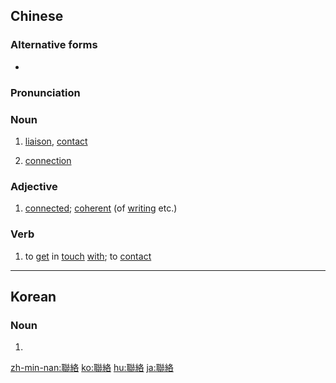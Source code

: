 {{also|联络}}
==Chinese==
{{zh-forms|s=联络}}

===Alternative forms===
* {{zh-l|連絡}}

===Pronunciation===
{{zh-pron
|m=liánluò
|ma=y
|c=lyun4 lok3
|h=pfs=lièn-lo̍k
|md=lièng-lŏk
|mn=liân-lo̍k
|w=3li loq
|cat=a,v
}}

===Noun===
{{zh-noun}}

# [[liaison]], [[contact]]
# {{lb|zh|mathematics}} [[connection]]

===Adjective===
{{zh-adj}}

# {{lb|zh|literary}} [[connected]]; [[coherent]] (of [[writing]] etc.)

===Verb===
{{zh-verb}}

# to [[get]] in [[touch]] [[with]]; to [[contact]]

{{zh-cat|Intermediate}}

----

==Korean==
{{ko-hanjatab}}

===Noun===
{{ko-noun|hj|hangeul=연락}}

# {{hanja form of|연락|[[contact]], [[connection]], [[liaison]]}}

[[zh-min-nan:聯絡]]
[[ko:聯絡]]
[[hu:聯絡]]
[[ja:聯絡]]